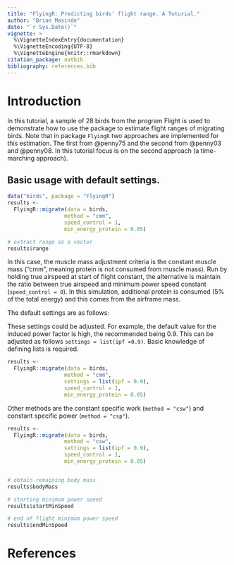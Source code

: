 ```yaml
---
title: "FlyingR: Predicting birds' flight range. A Tuturial."
author: "Brian Masinde"
date: "`r Sys.Date()`"
vignette: >
  %\VignetteIndexEntry{documentation}
  %\VignetteEncoding{UTF-8}
  %\VignetteEngine{knitr::rmarkdown}
citation_package: natbib
bibliography: references.bib
---
```


# Introduction
In this tutorial, a sample of 28 birds from the program Flight is used to 
demonstrate how to use the package to estimate flight ranges of migrating birds.
Note that in package `FlyingR` two approaches are implemented for this estimation.
The first from @penny75 and the second from @penny03 and @penny08. In this
tutorial focus is on the second approach (a time-marching approach).

## Basic usage with default settings.

```r
data("birds", package = "FlyingR")
results <-
  FlyingR::migrate(data = birds,
                  method = "cmm",
                  speed_control = 1,
                  min_energy_protein = 0.05)

# extract range as a vector
results$range
```


In this case, the muscle mass adjustment criteria is the constant muscle mass 
("cmm", meaning protein is not consumed from muscle mass). Run by holding 
true airspeed at start of flight constant, the alternative is maintain the 
ratio between true airspeed and minimum power speed constant (`speed_control = 0`). In this simulation, additional protein is consumed (5\% of the total energy)
and this comes from the airframe mass.

The default settings are as follows:

\begin{table}[H]
  \caption{Constants, denotation and default values}
  \label{constants}
  \begin{tabular}{|l|l|l|}
  \toprule
  \multicolumn{1}{|c|}{\textbf{Constant}}     & \textbf{denoted as} & \textbf{default value} \\ \midrule
  Profile power constant             & ppc        & 8.40          \\ \midrule
  Fat energy density                 & fed        & 3.9E+07       \\ \midrule
  gravity                            & g          & 9.81          \\ \midrule
  Mechanical conversion efficiency   & mce        & 0.23          \\ \midrule
  Induced power factor               & ipf        & 1.20          \\ \midrule
  Ventilation and circulation power  & vcp        & 1.10          \\ \midrule
  Air density                        & airDensity & 1.00          \\ \midrule
  Protein energy density             & ped        & 1.8E+07       \\ \midrule
  Body drag coefficient              & bdc        & 0.10          \\ \midrule
  %Basal metabolic rate               &            &               \\ \hline
  Mitochondria inverse power density & mipd       & 1.2E-06       \\ \midrule
  Muscle density                     & muscleDensity & 1060       \\ \midrule
  Protein hydration ratio            & phr           & 2.2        \\ \midrule
  Airspeed ratio                     & speedRatio    & 1.2        \\ \bottomrule
  \end{tabular}
\end{table}

These settings could be adjusted. For example, the default value for the induced
power factor is high, the recommended being 0.9. This can be adjusted as follows
`settings = list(ipf =0.9)`. Basic knowledge of defining lists is required.

```r
results <-
  FlyingR::migrate(data = birds,
                  method = "cmm",
                  settings = list(ipf = 0.9),
                  speed_control = 1,
                  min_energy_protein = 0.05)
```


Other methods are the constant specific work (`method = "csw"`) and constant 
specific power (`method = "csp"`).

```r
results <-
  FlyingR::migrate(data = birds,
                  method = "csw",
                  settings = list(ipf = 0.9),
                  speed_control = 1,
                  min_energy_protein = 0.05)


# obtain remaining body mass
results$bodyMass

# starting minimum power speed
results$startMinSpeed

# end of flight minimum power speed
results$endMinSpeed
```

\newpage 


# References
